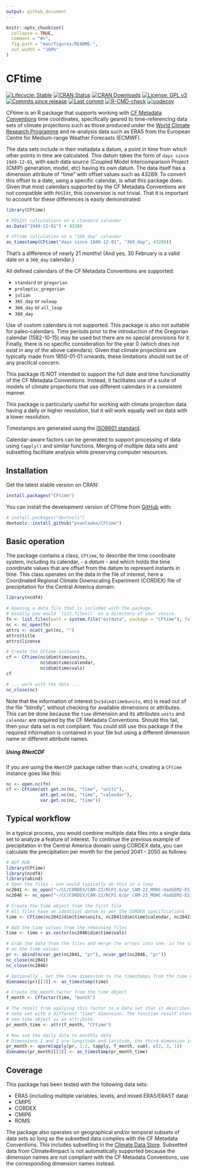 ```yaml
---
output: github_document
---
```


<!-- README.md is generated from README.Rmd. Please edit that file -->

```r
knitr::opts_chunk$set(
  collapse = TRUE,
  comment = "#>",
  fig.path = "man/figures/README-",
  out.width = "100%"
)
```

# CFtime

<!-- badges: start -->

[![Lifecycle: Stable](https://img.shields.io/badge/Lifecycle-Stable-green.svg)](https://lifecycle.r-lib.org/articles/stages.html) [![CRAN Status](https://www.r-pkg.org/badges/version/CFtime)](https://cran.r-project.org/package=CFtime) [![CRAN Downloads](https://cranlogs.r-pkg.org/badges/grand-total/CFtime)](https://cran.r-project.org/package=CFtime) [![License: GPL v3](https://img.shields.io/badge/License-MIT-blue.svg)](https://mit-license.org) [![Commits since release](https://img.shields.io/github/commits-since/pvanlaake/CFtime/latest.svg?color=green)](https://GitHub.com/pvanlaake/CFtime/commit/main/) [![Last commit](https://img.shields.io/github/last-commit/pvanlaake/CFtime)](https://github.com/pvanlaake/CFtime/commits/main) [![R-CMD-check](https://github.com/pvanlaake/CFtime/actions/workflows/R-CMD-check.yaml/badge.svg)](https://github.com/pvanlaake/CFtime/actions/workflows/R-CMD-check.yaml) [![codecov](https://codecov.io/gh/pvanlaake/CFtime/branch/main/graph/badge.svg)](https://app.codecov.io/gh/pvanlaake/CFtime)

<!-- badges: end -->

CFtime is an R package that supports working with [CF Metadata Conventions](http://cfconventions.org) time coordinates, specifically geared to time-referencing data sets of climate projections such as those produced under the [World Climate Research Programme](https://www.wcrp-climate.org) and re-analysis data such as ERA5 from the European Centre for Medium-range Weather Forecasts (ECMWF).

The data sets include in their metadata a datum, a point in time from which other points in time are calculated. This datum takes the form of `days since 1949-12-01`, with each data source (Coupled Model Intercomparison Project (CMIP) generation, model, etc) having its own datum. The data itself has a dimension attribute of "time" with offset values such as 43289. To convert this offset to a date, using a specific calendar, is what this package does. Given that most calendars supported by the CF Metadata Conventions are not compatible with `POSIXt`, this conversion is not trivial. That it is important to account for these differences is easily demonstrated:

```r
library(CFtime)

# POSIXt calculations on a standard calendar
as.Date("1949-12-01") + 43289

# CFtime calculation on a "360_day" calendar
as_timestamp(CFtime("days since 1949-12-01", "360_day", 43289))
```

That's a difference of nearly 21 months! (And yes, 30 February is a valid date on a `360_day` calendar.)

All defined calendars of the CF Metadata Conventions are supported:

-   `standard` or `gregorian`
-   `proleptic_gregorian`
-   `julian`
-   `365_day` or `noleap`
-   `366_day` or `all_leap`
-   `360_day`

Use of custom calendars is not supported. This package is also not suitable for paleo-calendars. Time periods prior to the introduction of the Gregorian calendar (1582-10-15) may be used but there are no special provisions for it. Finally, there is no specific consideration for the year 0 (which does not exist in any of the above calendars). Given that climate projections are typically made from 1850-01-01 onwards, these limitations should not be of any practical concern.

This package IS NOT intended to support the full date and time functionality of the CF Metadata Conventions. Instead, it facilitates use of a suite of models of climate projections that use different calendars in a consistent manner.

This package is particularly useful for working with climate projection data having a daily or higher resolution, but it will work equally well on data with a lower resolution.

Timestamps are generated using the [ISO8601 standard](https://en.wikipedia.org/wiki/ISO_8601).

Calendar-aware factors can be generated to support processing of data using `tapply()` and similar functions. Merging of multiple data sets and subsetting facilitate analysis while preserving computer resources.

## Installation

Get the latest stable version on CRAN:

``` r
install.packages("CFtime")
```

You can install the development version of CFtime from [GitHub](https://github.com/) with:

``` r
# install.packages("devtools")
devtools::install_github("pvanlaake/CFtime")
```

## Basic operation

The package contains a class, `CFtime`, to describe the time coordinate system, including its calendar, - a *datum* - and which holds the time coordinate values that are offset from the datum to represent instants in time. This class operates on the data in the file of interest, here a Coordinated Regional Climate Downscaling Experiment (CORDEX) file of precipitation for the Central America domain:

```r
library(ncdf4)

# Opening a data file that is included with the package.
# Usually you would `list.files()` on a directory of your choice.
fn <- list.files(path = system.file("extdata", package = "CFtime"), full.names = TRUE)[1]
nc <- nc_open(fn)
attrs <- ncatt_get(nc, "")
attrs$title
attrs$license

# Create the CFtime instance
cf <- CFtime(nc$dim$time$units, 
             nc$dim$time$calendar, 
             nc$dim$time$vals)
cf

# ... work with the data ...
nc_close(nc)
```

Note that the information of interest (`nc$dim$time$units`, etc) is read out of the file "blindly", without checking for available dimensions or attributes. This can be done because the `time` dimension and its attributes `units` and `calendar` are required by the CF Metadata Conventions. Should this fail, then your data set is not compliant. You could still use this package if the required information is contained in your file but using a different dimension name or different attribute names.

##### Using RNetCDF

If you are using the `RNetCDF` package rather than `ncdf4`, creating a `CFtime` instance goes like this:

```r
nc <- open.nc(fn)
cf <- CFtime(att.get.nc(nc, "time", "units"), 
             att.get.nc(nc, "time", "calendar"), 
             var.get.nc(nc, "time"))
```

## Typical workflow

In a typical process, you would combine multiple data files into a single data set to analyze a feature of interest. To continue the previous example of precipitation in the Central America domain using CORDEX data, you can calculate the precipitation per month for the period 2041 - 2050 as follows:

```r
# NOT RUN
library(CFtime)
library(ncdf4)
library(abind)
# Open the files - one would typically do this in a loop
nc2041 <- nc_open("~/CC/CORDEX/CAM-22/RCP2.6/pr_CAM-22_MOHC-HadGEM2-ES_rcp26_r1i1p1_GERICS-REMO2015_v1_day_20410101-20451230.nc")
nc2046 <- nc_open("~/CC/CORDEX/CAM-22/RCP2.6/pr_CAM-22_MOHC-HadGEM2-ES_rcp26_r1i1p1_GERICS-REMO2015_v1_day_20460101-20501230.nc")

# Create the time object from the first file
# All files have an identical datum as per the CORDEX specifications
time <- CFtime(nc2041$dim$time$units, nc2041$dim$time$calendar, nc2041$dim$time$vals)

# Add the time values from the remaining files
time <- time + as.vector(nc2046$dim$time$vals)

# Grab the data from the files and merge the arrays into one, in the same order
# as the time values
pr <- abind(ncvar_get(nc2041, "pr"), ncvar_get(nc2046, "pr"))
nc_close(nc2041)
nc_close(nc2046)

# Optionally - Set the time dimension to the timestamps from the time object
dimnames(pr)[[3]] <- as_timestamp(time)

# Create the month factor from the time object
f_month <- CFfactor(time, "month")

# The result from applying this factor to a data set that it describes is a new
# data set with a different "time" dimension. The function result stores this
# new time object as an attribute.
pr_month_time <- attr(f_month, "CFtime")

# Now sum the daily data to monthly data
# Dimensions 1 and 2 are longitude and latitude, the third dimension is time
pr_month <- aperm(apply(pr, 1:2, tapply, f_month, sum), c(2, 3, 1))
dimnames(pr_month)[[3]] <- as_timestamp(pr_month_time)

```

## Coverage

This package has been tested with the following data sets:

-   ERA5 (including multiple variables, levels, and mixed ERA5/ERA5T data)
-   CMIP5
-   CORDEX
-   CMIP6
-   ROMS

The package also operates on geographical and/or temporal subsets of data sets so long as the subsetted data complies with the CF Metadata Conventions. This includes subsetting in the [Climate Data Store](https://cds.climate.copernicus.eu/#!/home). Subsetted data from Climate4Impact is not automatically supported because the dimension names are not compliant with the CF Metadata Conventions, use the corresponding dimension names instead.
